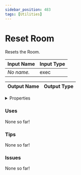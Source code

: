 ```yaml
---
sidebar_position: 483
tags: [Utilities]
---
```


# Reset Room

Resets the Room.




<EsbSvg />

| Input Name | Input Type |
|-----------|-----------|
| *No name.* | exec |

| Output Name | Output Type |
|-----------|-----------|


<details>
  <summary>Properties</summary>
  <div>
    <div>
    <table>
      <thead>
        <tr>
          <th>Is beta required?</th>
          <th>❌</th>
        </tr>
        <tr>
          <th>Is this chip a trolling risk?</th>
          <th>❌</th>
        </tr>
        <tr>
          <th>Chip UUID</th>
          <th>e921b08d-10c2-4be4-86fe-b8c7155cb97b</th>
        </tr>
      </thead>
    </table>
    </div>
  </div>
</details>

### Uses

None so far!

### Tips

None so far!

### Issues

None so far!
